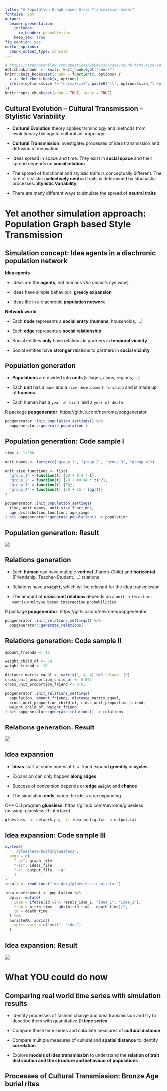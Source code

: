 ```yaml
---
title: "A Population Graph based Style Transmission model"
fontsize: 9pt
output:
  beamer_presentation:
    includes: 
      in_header: preamble.tex
    keep_tex: true
fig_caption: yes
editor_options: 
  chunk_output_type: console
---
```


```r
# https://stackoverflow.com/questions/25646333/code-chunk-font-size-in-rmarkdown-with-knitr-and-latex
def.chunk.hook  <- knitr::knit_hooks$get("chunk")
knitr::knit_hooks$set(chunk = function(x, options) {
  x <- def.chunk.hook(x, options)
  ifelse(options$size != "normalsize", paste0("\\", options$size,"\n\n", x, "\n\n \\normalsize"), x)
})
knitr::opts_chunk$set(echo = TRUE, cache = TRUE)
```

## Cultural Evolution -- Cultural Transmission -- Stylistic Variability

- **Cultural Evolution** theory applies terminology and methods from evolutionary biology to cultural anthropology

- **Cultural Transmission** investigates processes of idea transmission and diffusion of innovation

- Ideas spread in space and time. They exist in **social space** and their spread depends on **social relations**

- The spread of functional and stylistic traits is conceptually different. The fate of stylistic (**selectively neutral**) traits is determined by stochastic processes: **Stylistic Variability**

\usebeamertemplate*{title separator}

- There are many different ways to simulate the spread of **neutral traits**

# Yet another simulation approach: Population Graph based Style Transmission

## Simulation concept: Idea agents in a diachronic population network

**Idea agents**

- Ideas are the **agents**, not humans (*the meme's eye view*)

- Ideas have simple behaviour: **greedy expansion**

- Ideas life in a diachronic **population network**

\usebeamertemplate*{title separator}

**Network world**

- Each **node** represents a **social entity** (**humans**, households, ...)

- Each **edge** represents a **social relationship**

- Social entities **only** have relations to partners in **temporal vicinity**

- Social entities have **stronger** relations to partners in **social vicinity**

## Population generation

- **Populations** are divided into **units** (villages, clans, regions, ...)

- Each **unit** has a `name` and a `size development function` and is made up of **humans**

- Each human has a `year of birth` and a `year of death`

\usebeamertemplate*{title separator}

R package **popgenerator**: https://github.com/nevrome/popgenerator

```r
popgenerator::init_population_settings() %>% 
  popgenerator::generate_population()
```
  
## Population generation: Code sample I

```r
time <- 1:200

unit_names <- factor(c("group_1", "group_2", "group_3", "group_4"))

unit_size_functions <- list(
  "group_1" = function(t) {20 + 0.4 * t}, 
  "group_2" = function(t) {20 + (0.04 * t)^2},
  "group_3" = function(t) {50}, 
  "group_4" = function(t) {20 + 15 * log(t)}
)

popgenerator::init_population_settings(
  time, unit_names, unit_size_functions, 
  age_distribution_function, age_range
) %>% popgenerator::generate_population() -> population
```

## Population generation: Result

![](figures/code_sample_I_population_generation.jpg)

## Relations generation

- Each **human** can have multiple **vertical** (Parent-Child) and **horizontal** (Friendship, Teacher-Student, ...) relations

- Relations have a **`weight`**, which will be relevant for the idea transmission

- The amount of **cross-unit relations** depends on a `unit interaction matrix` and `type based interaction probabilities`

\usebeamertemplate*{title separator}

R package **popgenerator**: https://github.com/nevrome/popgenerator

```r
popgenerator::init_relations_settings() %>% 
  popgenerator::generate_relations()
```

## Relations generation: Code sample II

```r
amount_friends <- 10

weight_child_of <- 50
weight_friend <- 10

distance_matrix_equal <- matrix(1, 4, 4) %>% `diag<-`(0)
cross_unit_proportion_child_of <- 0.002
cross_unit_proportion_friend <- 0.01

popgenerator::init_relations_settings(
  population, amount_friends, distance_matrix_equal, 
  cross_unit_proportion_child_of, cross_unit_proportion_friend,
  weight_child_of, weight_friend
) %>% popgenerator::generate_relations() -> relations
```

## Relations generation: Result

![](figures/code_sample_II_relations_generation.jpg)

## Idea expansion

- **Ideas** start at some nodes at `t = 0` and expand **greedily** in **cycles**

- Expansion can only happen **along edges**

- Success of conversion depends on **edge `weight`** and **chance**

- The simulation **ends**, when the ideas stop expanding

\usebeamertemplate*{title separator}

C++ CLI program **gluesless**: https://github.com/nevrome/gluesless  
(missing: gluesless-R interface)

```bash
gluesless -pi network.paj -ii idea_config.txt -o output.txt
```

## Idea expansion: Code sample III

```r
system2(
  "../gluesless/build/gluesless", 
  args = c(
    "-pi", graph_file, 
    "-ii", ideas_file, 
    "-o", output_file, "-q"
    )
)
result <- readLines("tmp_data/gluesless_result.txt")

idea_development <- population %>%
  dplyr::mutate(
    idea = ifelse(id %in% result_idea_1, "idea_1", "idea_2"),
    from = birth_time - abs(birth_time - death_time)/2, 
    to = death_time
  ) %>%
  aoristAAR::aorist(
    split_vars = c("unit", "idea")
  )
```

## Idea expansion: Result

![](figures/code_sample_III_idea_generation.jpg)

# What YOU could do now

## Comparing real world time series with simulation results

- Identify processes of fashion change and idea transmission and try to describe them with quantitative (!) **time series**

- Compare these time series and calculate measures of **cultural distance**

- Compare multiple measures of cultural and **spatial distance** to identify **correlation**

\usebeamertemplate*{title separator}

- Explore **models of idea transmission** to understand the **relation of trait distribution and the structure and behaviour of populations**

## Processes of Cultural Transmission: Bronze Age burial rites

\begin{columns}
  \begin{column}{0.40\textwidth}
    \begin{figure}
      \includegraphics{figures/cultrans_bronzeageburials_map_graves.jpeg}
    \end{figure}
    \vspace{0.5cm}
    \footnotesize{Schmid, Evaluating Cultural Transmission in Bronze Age burial rites of Central, Northern and North-western Europe using radiocarbon data, Adaptive Behavior, \textit{forthcoming}}
  \end{column}
  \begin{column}{0.26\textwidth}
    \begin{figure}
      \includegraphics{figures/cultrans_bronzeageburials_development_burial_type.jpeg}
    \end{figure}
  \end{column}
\end{columns}

##

\titlepage
